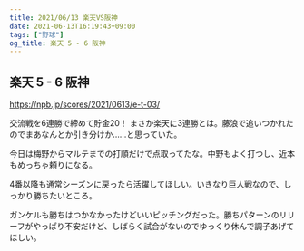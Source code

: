 ```yaml
---
title: 2021/06/13 楽天VS阪神
date: 2021-06-13T16:19:43+09:00
tags: ["野球"]
og_title: 楽天 5 - 6 阪神
---
```


## 楽天 5 - 6 阪神

https://npb.jp/scores/2021/0613/e-t-03/


交流戦を6連勝で締めて貯金20！ まさか楽天に3連勝とは。藤浪で追いつかれたのでまあなんとか引き分けか……と思っていた。

今日は梅野からマルテまでの打順だけで点取ってたな。中野もよく打つし、近本もめっちゃ頼りになる。

4番以降も通常シーズンに戻ったら活躍してほしい。いきなり巨人戦なので、しっかり勝ちたいところ。

ガンケルも勝ちはつかなかったけどいいピッチングだった。勝ちパターンのリリーフがやっぱり不安だけど、しばらく試合がないのでゆっくり休んで調子あげてほしい。